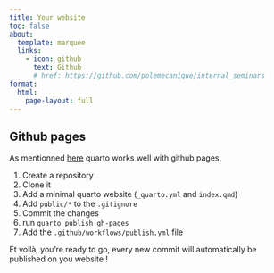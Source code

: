 ```yaml
---
title: Your website
toc: false
about:
  template: marquee
  links:
    - icon: github
      text: Github
      # href: https://github.com/polemecanique/internal_seminars
format:
  html:
    page-layout: full
---
```


## Github pages

As mentionned [here](https://quarto.org/docs/publishing/github-pages.html) quarto works well with github pages.


1. Create a repository
2. Clone it 
3. Add a minimal quarto website (`_quarto.yml` and `index.qmd`)
4. Add `public/*` to the `.gitignore`
5. Commit the changes
6. run `quarto publish gh-pages`
7. Add the `.github/workflows/publish.yml` file

Et voilà, you're ready to go, every new commit will automatically be published on you website !